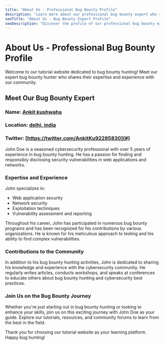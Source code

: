 ```yaml
---
title: "About Us - Professional Bug Bounty Profile"
description: "Learn more about our professional bug bounty expert who shares their expertise and experience on our tutorial website."
seoTitle: "About Us - Bug Bounty Expert Profile"
seoDescription: "Discover the profile of our professional bug bounty expert who provides valuable insights and knowledge on our tutorial website. Learn from their expertise and experience in the field of bug bounty hunting."
---
```


# About Us - Professional Bug Bounty Profile

Welcome to our tutorial website dedicated to bug bounty hunting! Meet our expert bug bounty hunter who shares their expertise and experience with our community.

## Meet Our Bug Bounty Expert

### Name: [Ankit kushwaha](#)
### Location: [delhi, india](#)
### Twitter: [https://twitter.com/AnkitKu92285830](#)

John Doe is a seasoned cybersecurity professional with over 5 years of experience in bug bounty hunting. He has a passion for finding and responsibly disclosing security vulnerabilities in web applications and networks.

### Expertise and Experience

John specializes in:

- Web application security
- Network security
- Exploitation techniques
- Vulnerability assessment and reporting

Throughout his career, John has participated in numerous bug bounty programs and has been recognized for his contributions by various organizations. He is known for his meticulous approach to testing and his ability to find complex vulnerabilities.

### Contributions to the Community

In addition to his bug bounty hunting activities, John is dedicated to sharing his knowledge and experience with the cybersecurity community. He regularly writes articles, conducts workshops, and speaks at conferences to educate others about bug bounty hunting and cybersecurity best practices.

### Join Us on the Bug Bounty Journey

Whether you're just starting out in bug bounty hunting or looking to enhance your skills, join us on this exciting journey with John Doe as your guide. Explore our tutorials, resources, and community forums to learn from the best in the field.

Thank you for choosing our tutorial website as your learning platform. Happy bug hunting!
